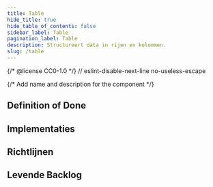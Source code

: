 ```yaml
---
title: Table
hide_title: true
hide_table_of_contents: false
sidebar_label: Table
pagination_label: Table
description: Structureert data in rijen en kolommen.
slug: /table
---
```


{/* @license CC0-1.0 */}
// eslint-disable-next-line no-useless-escape

{/* Add name and description for the component */}


<Introduction component={component} headingLevel={1} description={description} />

## Definition of Done

<DefinitionOfDone component={component} headingLevel={3} />

## Implementaties

<Implementations component={component} headingLevel={3} />

## Richtlijnen

<Markdown omitH1 headingLevel={3}>
  <Guidelines />
</Markdown>

## Levende Backlog

<Backlog component={component} headingLevel={3} />
